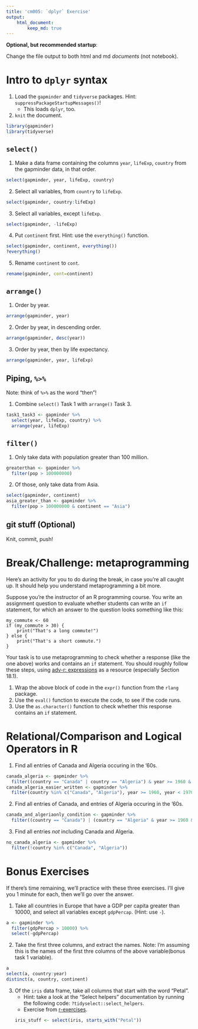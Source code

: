 ```yaml
---
title: 'cm005: `dplyr` Exercise'
output:
    html_document:
        keep_md: true
---
```


**Optional, but recommended startup**:

Change the file output to both html and md _documents_ (not notebook).

# Intro to `dplyr` syntax

1. Load the `gapminder` and `tidyverse` packages. Hint: `suppressPackageStartupMessages()`!
    - This loads `dplyr`, too.
2. `knit` the document. 
```r
library(gapminder)
library(tidyverse)
```

## `select()`

1. Make a data frame containing the columns `year`, `lifeExp`, `country` from the gapminder data, in that order.
```r
select(gapminder, year, lifeExp, country)
```
2. Select all variables, from `country` to `lifeExp`. 
```r
select(gapminder, country:lifeExp)
```
3. Select all variables, except `lifeExp`.
```r
select(gapminder, -lifeExp)
```
4. Put `continent` first. Hint: use the `everything()` function.
```r
select(gapminder, continent, everything())
?everything()
```
5. Rename `continent` to `cont`.
```r
rename(gapminder, cont=continent)
```
## `arrange()`

1. Order by year.
```r
arrange(gapminder, year)
```
2. Order by year, in descending order.
```r
arrange(gapminder, desc(year))
```
3. Order by year, then by life expectancy.
```r
arrange(gapminder, year, lifeExp)
```
## Piping, `%>%`

Note: think of `%>%` as the word "then"!

1. Combine `select()` Task 1 with `arrange()` Task 3.
```r
task1_task3 <- gapminder %>%
  select(year, lifeExp, country) %>%
  arrange(year, lifeExp)
```
## `filter()`

1. Only take data with population greater than 100 million.
```r
greaterthan <- gapminder %>%
  filter(pop > 100000000)
```
2. Of those, only take data from Asia.
```r
select(gapminder, continent)
asia_greater_than <- gapminder %>%
  filter(pop > 100000000 & continent == "Asia")
```
## git stuff (Optional)

Knit, commit, push!

# Break/Challenge: metaprogramming

Here's an activity for you to do during the break, in case you're all caught up. It should help you understand metaprogramming a bit more.

Suppose you're the instructor of an R programming course. You write an assignment question to evaluate whether students can write an `if` statement, for which an answer to the question looks something like this:

```
my_commute <- 60
if (my_commute > 30) {
    print("That's a long commute!")
} else {
    print("That's a short commute.")
}
```

Your task is to use metaprogramming to check whether a response (like the one above) works and contains an `if` statement. You should roughly follow these steps, using [adv-r: expressions](https://adv-r.hadley.nz/expressions.html) as a resource (especially Section 18.1).

1. Wrap the above block of code in the `expr()` function from the `rlang` package.
2. Use the `eval()` function to execute the code, to see if the code runs.
3. Use the `as.character()` function to check whether this response contains an `if` statement.

# Relational/Comparison and Logical Operators in R

1. Find all entries of Canada and Algeria occuring in the '60s. 
```r
canada_algeria <- gapminder %>%
  filter((country == "Canada" | country == "Algeria") & year >= 1960 & year < 1970)
canada_algeria_easier_written <- gapminder %>%
  filter(country %in% c("Canada", "Algeria"), year >= 1960, year < 1970)
```
2. Find all entries of Canada, and entries of Algeria occuring in the '60s. 
```r
canada_and_algeriaonly_condition <- gapminder %>%
  filter((country == "Canada") | (country == "Algeria" & year >= 1960 & year < 1970))
```
3. Find all entries _not_ including Canada and Algeria.
```r
no_canada_algeria <- gapminder %>%
  filter(!country %in% c("Canada", "Algeria"))
```

# Bonus Exercises

If there's time remaining, we'll practice with these three exercises. I'll give you 1 minute for each, then we'll go over the answer.

1. Take all countries in Europe that have a GDP per capita greater than 10000, and select all variables except `gdpPercap`. (Hint: use `-`).
```r
a <- gapminder %>%
  filter(gdpPercap > 10000) %>%
  select(-gdpPercap)
```
2. Take the first three columns, and extract the names.
Note: I'm assuming this is the names of the first thre columns of the above variable(bonus task 1 variable).
```r
a
select(a, country:year)
distinct(a, country, continent)
```

3. Of the `iris` data frame, take all columns that start with the word "Petal". 
    - Hint: take a look at the "Select helpers" documentation by running the following code: `?tidyselect::select_helpers`.
    - Exercise from [r-exercises](https://www.r-exercises.com/2017/10/19/dplyr-basic-functions-exercises/).
```r
iris_stuff <- select(iris, starts_with("Petal"))
```